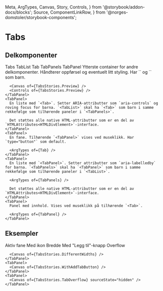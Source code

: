   Meta,
  ArgTypes,
  Canvas,
  Story,
  Controls,
} from '@storybook/addon-docs/blocks';
  Source,
  ComponentLinkRow,
} from '@norges-domstoler/storybook-components';

<Meta of={TabsStories} />

# Tabs

<ComponentLinkRow
  docsHref="https://design.domstol.no/987b33f71/p/206fdc-skiptocontent/b/11d1c4"
  figmaHref="https://www.figma.com/file/ewqSDmkgqDQ5PyOsRp4V5b/?node-id=7003%3A143267"
  githubHref="https://github.com/domstolene/designsystem/tree/main/packages/components/src/components/Tabs"
  storybookHref="https://domstolene.github.io/designsystem/?path=/story/dds-components-components-tabs--default"
  withBottomSpacing
/>

## Delkomponenter

<Tabs>
  <TabList>
    <Tab>Tabs</Tab>
    <Tab>TabList</Tab>
    <Tab>Tab</Tab>
    <Tab>TabPanels</Tab>
    <Tab>TabPanel</Tab>
  </TabList>
  <TabPanels paddingBlock='x1.5 0'>
    <TabPanel>
      Ytterste container for andre delkomponenter. Håndterer oppførsel og eventuelt litt styling. Har `<TabList>` og `<TabPanels>` som barn.

      <Canvas of={TabsStories.Preview} />
      <Controls of={TabsStories.Preview} />
    </TabPanel>
    <TabPanel>
      En liste med `<Tab>`. Setter ARIA-attributter som `aria-controls` og roving focus for barna. `<TabList>` skal ha `<Tab>` som barn i samme rekkefølge som tilhørende paneler i `<TabPanels>`.

      Det støttes alle native HTML-attributter som er en del av `HTMLAttributes<HTMLDivElement>`-interface.
    </TabPanel>
    <TabPanel>
      En fane. Tilhørende `<TabPanel>` vises ved museklikk. Har `type="button"` som default.

      <ArgTypes of={Tab} />
    </TabPanel>
    <TabPanel>
      En liste med `<TabPanel>`. Setter attributter som `aria-labelledby` for barna. `<TabPanels>` skal ha `<TabPanel>` som barn i samme rekkefølge som tilhørende paneler i `<TabList>`.

      <ArgTypes of={TabPanels} />

      Det støttes alle native HTML-attributter som er en del av `HTMLAttributes<HTMLDivElement>`-interface.
    </TabPanel>
    <TabPanel>
      Panel med innhold. Vises ved museklikk på tilhørende `<Tab>`.

      <ArgTypes of={TabPanel} />
    </TabPanel>

  </TabPanels>
</Tabs>

## Eksempler

<Tabs>
  <TabList>
    <Tab>Aktiv fane</Tab>
    <Tab>Med ikon</Tab>
    <Tab>Bredde</Tab>
    <Tab>Med "Legg til"-knapp</Tab>
    <Tab>Overflow</Tab>
  </TabList>
  <TabPanels paddingBlock="x1.5 0">
    <TabPanel>
      <Canvas of={TabsStories.ActiveTab} />
    </TabPanel>
    <TabPanel>
      <Canvas of={TabsStories.WithIcon} />
    </TabPanel>
    <TabPanel>

      <Canvas of={TabsStories.DifferentWidths} />
    </TabPanel>
    <TabPanel>
      <Canvas of={TabsStories.WithAddTabButton} />
    </TabPanel>
    <TabPanel>
      <Canvas of={TabsStories.TabOverflow} sourceState="hidden" />
    </TabPanel>

  </TabPanels>
</Tabs>
